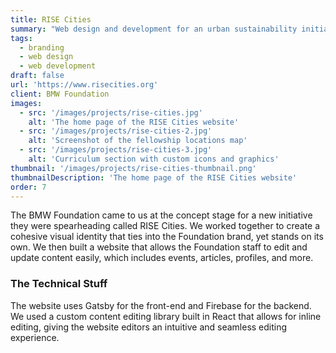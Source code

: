 ```yaml
---
title: RISE Cities
summary: "Web design and development for an urban sustainability initiative from the BMW Foundation"
tags: 
  - branding
  - web design
  - web development
draft: false
url: 'https://www.risecities.org'
client: BMW Foundation
images: 
  - src: '/images/projects/rise-cities.jpg'
    alt: 'The home page of the RISE Cities website'
  - src: '/images/projects/rise-cities-2.jpg'
    alt: 'Screenshot of the fellowship locations map'
  - src: '/images/projects/rise-cities-3.jpg'
    alt: 'Curriculum section with custom icons and graphics'
thumbnail: '/images/projects/rise-cities-thumbnail.png'
thumbnailDescription: 'The home page of the RISE Cities website'
order: 7
---
```


The BMW Foundation came to us at the concept stage for a new initiative they were spearheading called RISE Cities. We worked together to create a cohesive visual identity that ties into the Foundation brand, yet stands on its own. We then built a website that allows the Foundation staff to edit and update content easily, which includes events, articles, profiles, and more.

### The Technical Stuff

The website uses Gatsby for the front-end and Firebase for the backend. We used a custom content editing library built in React that allows for inline editing, giving the website editors an intuitive and seamless editing experience. 
